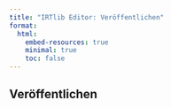 ```yaml
---
title: "IRTlib Editor: Veröffentlichen"
format:
  html:
    embed-resources: true
    minimal: true 
    toc: false
---
```


## Veröffentlichen
